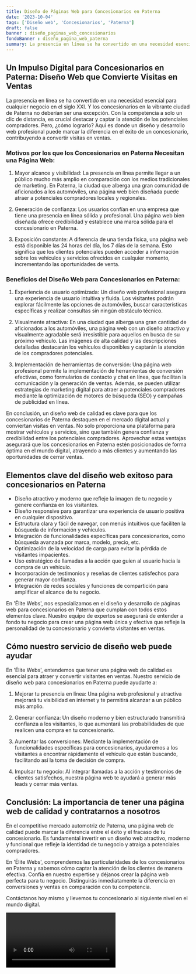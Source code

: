 ```yaml
---
title: Diseño de Páginas Web para Concesionarios en Paterna
date: '2023-10-04'
tags: ['Diseño web', 'Concesionarios', 'Paterna']
draft: false
banner : diseño_paginas_web_concesionarios
fondoBanner : diseño_pagina_web_paterna
summary: La presencia en línea se ha convertido en una necesidad esencial para cualquier negocio en el siglo XXI. Y los concesionarios en la vibrante ciudad de Paterna no deberían ser una excepción. Con la competencia a solo un clic de distancia, es crucial destacar y captar la atención de los potenciales compradores. Pero, ¿cómo lograrlo? Aquí es donde un diseño y desarrollo web profesional puede marcar la diferencia en el éxito de un concesionario, contribuyendo a convertir visitas en ventas.
---
```


## Un Impulso Digital para Concesionarios en Paterna: Diseño Web que Convierte Visitas en Ventas

La presencia en línea se ha convertido en una necesidad esencial para cualquier negocio en el siglo XXI. Y los concesionarios en la vibrante ciudad de Paterna no deberían ser una excepción. Con la competencia a solo un clic de distancia, es crucial destacar y captar la atención de los potenciales compradores. Pero, ¿cómo lograrlo? Aquí es donde un diseño y desarrollo web profesional puede marcar la diferencia en el éxito de un concesionario, contribuyendo a convertir visitas en ventas.

### Motivos por los que los Concesionarios en Paterna Necesitan una Página Web:

1. Mayor alcance y visibilidad: La presencia en línea permite llegar a un público mucho más amplio en comparación con los medios tradicionales de marketing. En Paterna, la ciudad que alberga una gran comunidad de aficionados a los automóviles, una página web bien diseñada puede atraer a potenciales compradores locales y regionales.

2. Generación de confianza: Los usuarios confían en una empresa que tiene una presencia en línea sólida y profesional. Una página web bien diseñada ofrece credibilidad y establece una marca sólida para el concesionario en Paterna.

3. Exposición constante: A diferencia de una tienda física, una página web está disponible las 24 horas del día, los 7 días de la semana. Esto significa que los clientes potenciales pueden acceder a información sobre los vehículos y servicios ofrecidos en cualquier momento, incrementando las oportunidades de venta.

### Beneficios del Diseño Web para Concesionarios en Paterna:

1. Experiencia de usuario optimizada: Un diseño web profesional asegura una experiencia de usuario intuitiva y fluida. Los visitantes podrán explorar fácilmente las opciones de automóviles, buscar características específicas y realizar consultas sin ningún obstáculo técnico.

2. Visualmente atractiva: En una ciudad que alberga una gran cantidad de aficionados a los automóviles, una página web con un diseño atractivo y visualmente agradable será irresistible para aquellos en busca de su próximo vehículo. Las imágenes de alta calidad y las descripciones detalladas destacarán los vehículos disponibles y captarán la atención de los compradores potenciales.

3. Implementación de herramientas de conversión: Una página web profesional permite la implementación de herramientas de conversión efectivas, como formularios de contacto y chat en línea, que facilitan la comunicación y la generación de ventas. Además, se pueden utilizar estrategias de marketing digital para atraer a potenciales compradores mediante la optimización de motores de búsqueda (SEO) y campañas de publicidad en línea.

En conclusión, un diseño web de calidad es clave para que los concesionarios de Paterna destaquen en el mercado digital actual y conviertan visitas en ventas. No solo proporciona una plataforma para mostrar vehículos y servicios, sino que también genera confianza y credibilidad entre los potenciales compradores. Aprovechar estas ventajas asegurará que los concesionarios en Paterna estén posicionados de forma óptima en el mundo digital, atrayendo a más clientes y aumentando las oportunidades de cerrar ventas.

<GifSeo />

<Cta />

## Elementos clave del diseño web exitoso para concesionarios en Paterna

- Diseño atractivo y moderno que refleje la imagen de tu negocio y genere confianza en los visitantes.
- Diseño responsive para garantizar una experiencia de usuario positiva en cualquier dispositivo.
- Estructura clara y fácil de navegar, con menús intuitivos que faciliten la búsqueda de información y vehículos.
- Integración de funcionalidades específicas para concesionarios, como búsqueda avanzada por marca, modelo, precio, etc.
- Optimización de la velocidad de carga para evitar la pérdida de visitantes impacientes.
- Uso estratégico de llamadas a la acción que guíen al usuario hacia la compra de un vehículo.
- Incorporación de testimonios y reseñas de clientes satisfechos para generar mayor confianza.
- Integración de redes sociales y funciones de compartición para amplificar el alcance de tu negocio.

En 'Élite Webs', nos especializamos en el diseño y desarrollo de páginas web para concesionarios en Paterna que cumplan con todos estos elementos clave. Nuestro equipo de expertos se asegurará de entender a fondo tu negocio para crear una página web única y efectiva que refleje la personalidad de tu concesionario y convierta visitantes en ventas.

## Cómo nuestro servicio de diseño web puede ayudar

En 'Élite Webs', entendemos que tener una página web de calidad es esencial para atraer y convertir visitantes en ventas. Nuestro servicio de diseño web para concesionarios en Paterna puede ayudarte a:

1. Mejorar tu presencia en línea: Una página web profesional y atractiva mejorará tu visibilidad en internet y te permitirá alcanzar a un público más amplio.

2. Generar confianza: Un diseño moderno y bien estructurado transmitirá confianza a los visitantes, lo que aumentará las probabilidades de que realicen una compra en tu concesionario.

3. Aumentar las conversiones: Mediante la implementación de funcionalidades específicas para concesionarios, ayudaremos a los visitantes a encontrar rápidamente el vehículo que están buscando, facilitando así la toma de decisión de compra.

4. Impulsar tu negocio: Al integrar llamadas a la acción y testimonios de clientes satisfechos, nuestra página web te ayudará a generar más leads y cerrar más ventas.

## Conclusión: La importancia de tener una página web de calidad y contratarnos a nosotros

En el competitivo mercado automotriz de Paterna, una página web de calidad puede marcar la diferencia entre el éxito y el fracaso de tu concesionario. Es fundamental invertir en un diseño web atractivo, moderno y funcional que refleje la identidad de tu negocio y atraiga a potenciales compradores.

En 'Élite Webs', comprendemos las particularidades de los concesionarios en Paterna y sabemos cómo captar la atención de los clientes de manera efectiva. Confía en nuestro expertise y déjanos crear la página web perfecta para tu negocio. Distinguirás inmediatamente la diferencia en conversiones y ventas en comparación con tu competencia.

Contáctanos hoy mismo y llevemos tu concesionario al siguiente nivel en el mundo digital.

<Video />

<CtaBot job='Concesionarios' city='Paterna'/>

<Gmaps query='Paterna+españa+maps' />